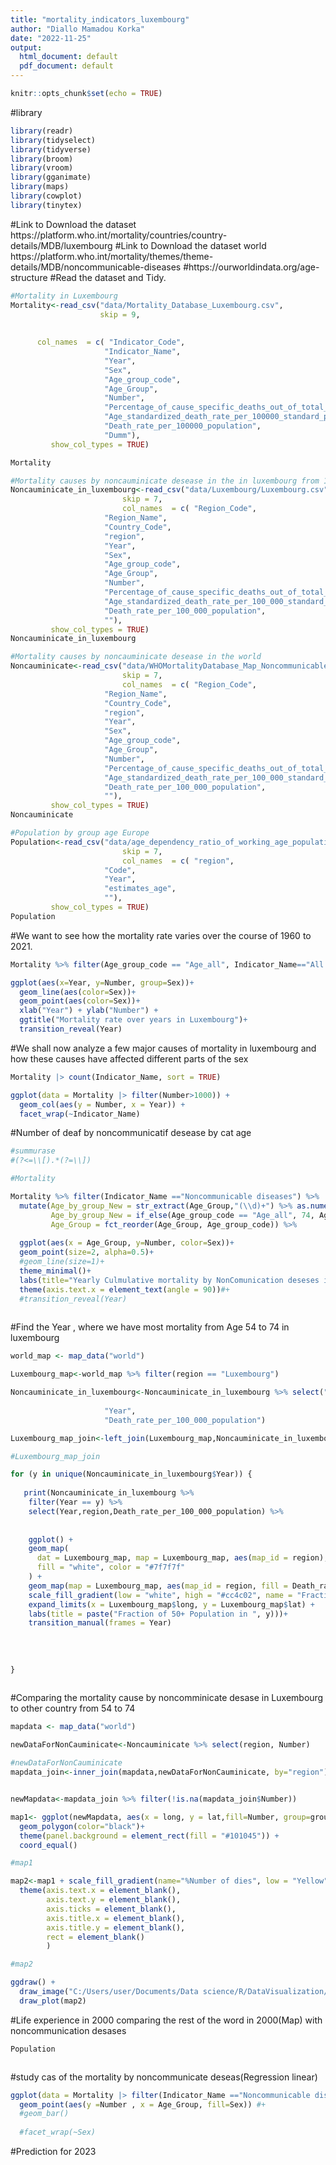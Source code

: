 ```yaml
---
title: "mortality_indicators_luxembourg"
author: "Diallo Mamadou Korka"
date: "2022-11-25"
output:
  html_document: default
  pdf_document: default
---
```


```r
knitr::opts_chunk$set(echo = TRUE)
```
#library

```r
library(readr)
library(tidyselect)
library(tidyverse)
library(broom)
library(vroom)
library(gganimate)
library(maps)
library(cowplot)
library(tinytex)

```

#Link to Download the dataset https://platform.who.int/mortality/countries/country-details/MDB/luxembourg
#Link to Download the dataset world https://platform.who.int/mortality/themes/theme-details/MDB/noncommunicable-diseases
#https://ourworldindata.org/age-structure
#Read the dataset and Tidy.

```r

#Mortality in Luxembourg
Mortality<-read_csv("data/Mortality_Database_Luxembourg.csv",
                    skip = 9,
    
        
      col_names  = c( "Indicator_Code",
                     "Indicator_Name",
                     "Year",
                     "Sex",
                     "Age_group_code",
                     "Age_Group",
                     "Number",
                     "Percentage_of_cause_specific_deaths_out_of_total_deaths",
                     "Age_standardized_death_rate_per_100000_standard_population",
                     "Death_rate_per_100000_population",
                     "Dumm"),
         show_col_types = TRUE)

Mortality

#Mortality causes by noncauminicate desease in the in luxembourg from 1967
Noncauminicate_in_luxembourg<-read_csv("data/Luxembourg/Luxembourg.csv",
                         skip = 7,
                         col_names  = c( "Region_Code",
                     "Region_Name",
                     "Country_Code",
                     "region",
                     "Year",
                     "Sex",
                     "Age_group_code",
                     "Age_Group",
                     "Number",
                     "Percentage_of_cause_specific_deaths_out_of_total_deaths",
                     "Age_standardized_death_rate_per_100_000_standard_population",
                     "Death_rate_per_100_000_population",
                     ""),
         show_col_types = TRUE)
Noncauminicate_in_luxembourg

#Mortality causes by noncauminicate desease in the world
Noncauminicate<-read_csv("data/WHOMortalityDatabase_Map_Noncommunicable_diseases_14th_December_2022_17_17.csv",
                         skip = 7,
                         col_names  = c( "Region_Code",
                     "Region_Name",
                     "Country_Code",
                     "region",
                     "Year",
                     "Sex",
                     "Age_group_code",
                     "Age_Group",
                     "Number",
                     "Percentage_of_cause_specific_deaths_out_of_total_deaths",
                     "Age_standardized_death_rate_per_100_000_standard_population",
                     "Death_rate_per_100_000_population",
                     ""),
         show_col_types = TRUE)
Noncauminicate

#Population by group age Europe
Population<-read_csv("data/age_dependency_ratio_of_working_age_population.csv",
                         skip = 7,
                         col_names  = c( "region",
                     "Code",
                     "Year",
                     "estimates_age",
                     ""),
         show_col_types = TRUE)
Population

```

#We want to see how the mortality rate varies over the course of 1960 to 2021. 
```r


Mortality %>% filter(Age_group_code == "Age_all", Indicator_Name=="All Causes" ) %>% 

ggplot(aes(x=Year, y=Number, group=Sex))+
  geom_line(aes(color=Sex))+
  geom_point(aes(color=Sex))+
  xlab("Year") + ylab("Number") +
  ggtitle("Mortality rate over years in Luxembourg")+
  transition_reveal(Year)

```

#We shall now analyze a few major causes of mortality in luxembourg and how these causes have affected different parts of the sex\

```r
Mortality |> count(Indicator_Name, sort = TRUE)

ggplot(data = Mortality |> filter(Number>1000)) + 
  geom_col(aes(y = Number, x = Year)) +
  facet_wrap(~Indicator_Name)

```

#Number of deaf by noncommunicatif desease by cat age
```r
#summurase
#(?<=\\[).*(?=\\])

#Mortality

Mortality %>% filter(Indicator_Name =="Noncommunicable diseases") %>%
  mutate(Age_by_group_New = str_extract(Age_Group,"(\\d)+") %>% as.numeric(),
         Age_by_group_New = if_else(Age_group_code == "Age_all", 74, Age_by_group_New),
         Age_Group = fct_reorder(Age_Group, Age_group_code)) %>%
  
  ggplot(aes(x = Age_Group, y=Number, color=Sex))+
  geom_point(size=2, alpha=0.5)+
  #geom_line(size=1)+
  theme_minimal()+
  labs(title="Yearly Culmulative mortality by NonComunication deseses in Luxembourg")+
  theme(axis.text.x = element_text(angle = 90))#+
  #transition_reveal(Year)
 


```

#Find the Year , where we have most mortality from Age 54 to 74 in luxembourg
```r

world_map <- map_data("world")

Luxembourg_map<-world_map %>% filter(region == "Luxembourg")

Noncauminicate_in_luxembourg<-Noncauminicate_in_luxembourg %>% select("region",
                     
                     "Year",
                     "Death_rate_per_100_000_population")

Luxembourg_map_join<-left_join(Luxembourg_map,Noncauminicate_in_luxembourg, by="region")

#Luxembourg_map_join

for (y in unique(Noncauminicate_in_luxembourg$Year)) {
  
   print(Noncauminicate_in_luxembourg %>%
    filter(Year == y) %>% 
    select(Year,region,Death_rate_per_100_000_population) %>% 
      
    
    ggplot() +
    geom_map(
      dat = Luxembourg_map, map = Luxembourg_map, aes(map_id = region),
      fill = "white", color = "#7f7f7f"
    ) +
    geom_map(map = Luxembourg_map, aes(map_id = region, fill = Death_rate_per_100_000_population)) +
    scale_fill_gradient(low = "white", high = "#cc4c02", name = "Fraction", limits = c(0, max(Noncauminicate_in_luxembourg$Death_rate_per_100_000_population))) +
    expand_limits(x = Luxembourg_map$long, y = Luxembourg_map$lat) + 
    labs(title = paste("Fraction of 50+ Population in ", y)))+
    transition_manual(frames = Year)
    
  
  
  
}



```

#Comparing the mortality cause by noncomminicate desase in Luxembourg to other country from 54 to 74

```r


mapdata <- map_data("world")

newDataForNonCauminicate<-Noncauminicate %>% select(region, Number) 
       
#newDataForNonCauminicate 
mapdata_join<-inner_join(mapdata,newDataForNonCauminicate, by="region")


newMapdata<-mapdata_join %>% filter(!is.na(mapdata_join$Number))

map1<- ggplot(newMapdata, aes(x = long, y = lat,fill=Number, group=group))+
  geom_polygon(color="black")+ 
  theme(panel.background = element_rect(fill = "#101045")) +
  coord_equal()

#map1

map2<-map1 + scale_fill_gradient(name="%Number of dies", low = "Yellow", high="red", na.value = "grey50")+
  theme(axis.text.x = element_blank(),
        axis.text.y = element_blank(),
        axis.ticks = element_blank(),
        axis.title.x = element_blank(),
        axis.title.y = element_blank(),
        rect = element_blank()
        )

#map2

ggdraw() +
  draw_image("C:/Users/user/Documents/Data science/R/DataVisualization/bill.jpg",  x = 0.35, y = 0.3, scale = .2) +
  draw_plot(map2)

```

#Life experience in 2000 comparing the rest of the word in 2000(Map) with noncommunication desases

```r
Population



```

#study cas of the mortality by noncommunicate deseas(Regression linear)

```r
ggplot(data = Mortality |> filter(Indicator_Name =="Noncommunicable diseases")) + 
  geom_point(aes(y =Number , x = Age_Group, fill=Sex)) #+
  #geom_bar()
  
  #facet_wrap(~Sex)

```

#Prediction for 2023

```r

```
